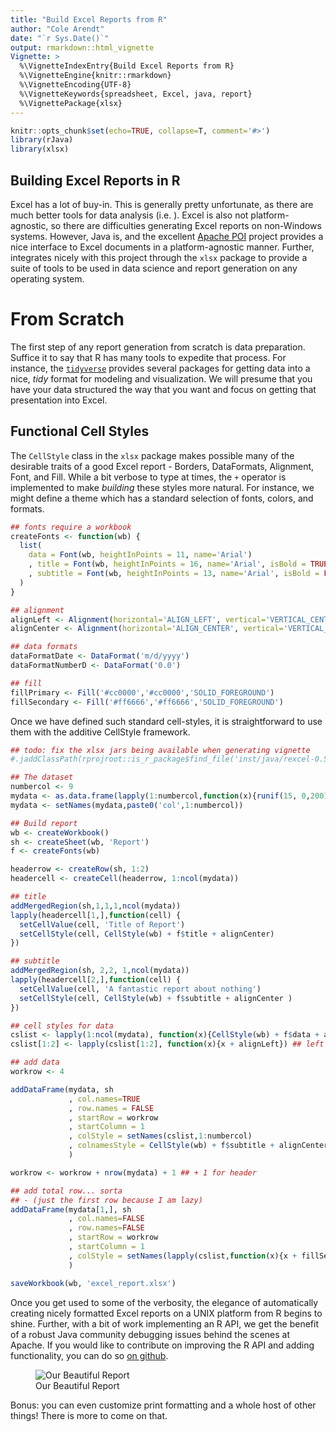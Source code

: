 ```yaml
---
title: "Build Excel Reports from R"
author: "Cole Arendt"
date: "`r Sys.Date()`"
output: rmarkdown::html_vignette
Vignette: >
  %\VignetteIndexEntry{Build Excel Reports from R}
  %\VignetteEngine{knitr::rmarkdown}
  %\VignetteEncoding{UTF-8}
  %\VignetteKeywords{spreadsheet, Excel, java, report}
  %\VignettePackage{xlsx}
---
```


```r
knitr::opts_chunk$set(echo=TRUE, collapse=T, comment='#>')
library(rJava)
library(xlsx)
```

## Building Excel Reports in R

Excel has a lot of buy-in.  This is generally pretty unfortunate, as there are
much better tools for data analysis (i.e. \R).  Excel is also not
platform-agnostic, so there are difficulties generating Excel reports on
non-Windows systems.  However, Java is, and the excellent [Apache
POI](https://poi.apache.org/) project provides a nice interface to Excel
documents in a platform-agnostic manner.  Further, \R integrates nicely with
this project through the `xlsx` package to provide a suite of tools to be used
in data science and report generation on any operating system.

# From Scratch

The first step of any report generation from scratch is data preparation.
Suffice it to say that R has many tools to expedite that process.  For instance,
the [`tidyverse`](http://tidyverse.org/) provides several packages for getting
data into a nice, _tidy_ format for modeling and visualization.  We will presume
that you have your data structured the way that you want and focus on getting
that presentation into Excel.

## Functional Cell Styles

The `CellStyle` class in the `xlsx` package makes possible many of the desirable
traits of a good Excel report - Borders, DataFormats, Alignment, Font, and Fill.
While a bit verbose to type at times, the `+` operator is implemented to make
*building* these styles more natural.  For instance, we might define a theme
which has a standard selection of fonts, colors, and formats.

```r

## fonts require a workbook
createFonts <- function(wb) {
  list(
    data = Font(wb, heightInPoints = 11, name='Arial')
    , title = Font(wb, heightInPoints = 16, name='Arial', isBold = TRUE)
    , subtitle = Font(wb, heightInPoints = 13, name='Arial', isBold = FALSE, isItalic = TRUE)
  )
}

## alignment
alignLeft <- Alignment(horizontal='ALIGN_LEFT', vertical='VERTICAL_CENTER', wrapText = TRUE)
alignCenter <- Alignment(horizontal='ALIGN_CENTER', vertical='VERTICAL_CENTER', wrapText=TRUE)

## data formats
dataFormatDate <- DataFormat('m/d/yyyy')
dataFormatNumberD <- DataFormat('0.0')

## fill
fillPrimary <- Fill('#cc0000','#cc0000','SOLID_FOREGROUND')
fillSecondary <- Fill('#ff6666','#ff6666','SOLID_FOREGROUND')

```

Once we have defined such standard cell-styles, it is straightforward to use
them with the additive CellStyle framework.

```r
## todo: fix the xlsx jars being available when generating vignette
#.jaddClassPath(rprojroot::is_r_package$find_file('inst/java/rexcel-0.5.1.jar'))
```

```r
## The dataset
numbercol <- 9
mydata <- as.data.frame(lapply(1:numbercol,function(x){runif(15, 0,200)}))
mydata <- setNames(mydata,paste0('col',1:numbercol))

## Build report
wb <- createWorkbook()
sh <- createSheet(wb, 'Report')
f <- createFonts(wb)

headerrow <- createRow(sh, 1:2)
headercell <- createCell(headerrow, 1:ncol(mydata))

## title
addMergedRegion(sh,1,1,1,ncol(mydata))
lapply(headercell[1,],function(cell) {
  setCellValue(cell, 'Title of Report')
  setCellStyle(cell, CellStyle(wb) + f$title + alignCenter)
})

## subtitle
addMergedRegion(sh, 2,2, 1,ncol(mydata))
lapply(headercell[2,],function(cell) {
  setCellValue(cell, 'A fantastic report about nothing')
  setCellStyle(cell, CellStyle(wb) + f$subtitle + alignCenter )
})

## cell styles for data
cslist <- lapply(1:ncol(mydata), function(x){CellStyle(wb) + f$data + alignCenter + dataFormatNumberD})
cslist[1:2] <- lapply(cslist[1:2], function(x){x + alignLeft}) ## left align first two columns

## add data
workrow <- 4

addDataFrame(mydata, sh
             , col.names=TRUE
             , row.names = FALSE
             , startRow = workrow
             , startColumn = 1 
             , colStyle = setNames(cslist,1:numbercol)
             , colnamesStyle = CellStyle(wb) + f$subtitle + alignCenter + fillPrimary
             )

workrow <- workrow + nrow(mydata) + 1 ## + 1 for header

## add total row... sorta 
## - (just the first row because I am lazy)
addDataFrame(mydata[1,], sh
             , col.names=FALSE
             , row.names=FALSE
             , startRow = workrow
             , startColumn = 1
             , colStyle = setNames(lapply(cslist,function(x){x + fillSecondary}),1:numbercol)
             )

saveWorkbook(wb, 'excel_report.xlsx')

```

Once you get used to some of the verbosity, the elegance of automatically
creating nicely formatted Excel reports on a UNIX platform from R begins to
shine.  Further, with a bit of work implementing an R API, we get the benefit of
a robust Java community debugging issues behind the scenes at Apache.  If you
would like to contribute on improving the R API and adding functionality, you
can do so [on github](https://github.com/colearendt/xlsx).

![Our Beautiful Report](`r rprojroot::is_r_package$find_file('vignettes/excel_report.png')`)

Bonus: you can even customize print formatting and a whole host of other things!
There is more to come on that.

